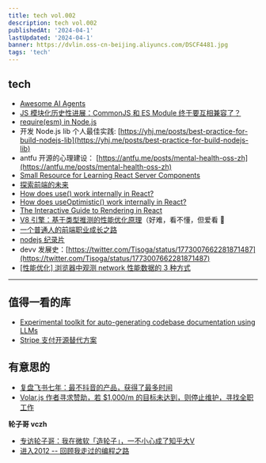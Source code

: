 ```yaml
---
title: tech vol.002
description: tech vol.002
publishedAt: '2024-04-1'
lastUpdated: '2024-04-1'
banner: https://dvlin.oss-cn-beijing.aliyuncs.com/DSCF4481.jpg
tags: 'tech'
---
```


## tech

- [Awesome AI Agents](https://e2b.dev/ai-agents/open-source)
- [JS 模块化历史性进展：CommonJS 和 ES Module 终于要互相兼容了？](https://mp.weixin.qq.com/s/fnXippGLQ0_0EUiWfjlNdw)
- [require(esm) in Node.js](https://sorrycc.com/require-esm-in-node-js/)
- 开发 Node.js lib 个人最佳实践: [https://yhj.me/posts/best-practice-for-build-nodejs-lib](https://yhj.me/posts/best-practice-for-build-nodejs-lib)
- antfu 开源的心理建设： [https://antfu.me/posts/mental-health-oss-zh](https://antfu.me/posts/mental-health-oss-zh)
- [Small Resource for Learning React Server Components](https://github.com/ricardonunez-io/servercomponents)
- [探索前端的未来](https://sorrycc.com/navigating-the-future-of-frontend/)
- [How does use() work internally in React?](https://jser.dev/2024-03-16-how-does-use-work-internally-in-react/)
- [How does useOptimistic() work internally in React?](https://jser.dev/2024-03-20-how-does-useoptimisticwork-internally-in-react/)
- [The Interactive Guide to Rendering in React](https://ui.dev/why-react-renders)
- [V8 引擎：基于类型推测的性能优化原理](https://mp.weixin.qq.com/s/YHD28SvIMTyJOTcj24wyuw)（好难，看不懂，但爱看 🤯
- [一个普通人的前端职业成长之路](https://mp.weixin.qq.com/s/Zeaka_NcK4axjzL-b0up6A)
- [nodejs 纪录片](https://ruby-china.org/topics/43634)
- devv 发展史：[https://twitter.com/Tisoga/status/1773007662281871487](https://twitter.com/Tisoga/status/1773007662281871487)
- [[性能优化] 浏览器中观测 network 性能数据的 3 种方式](https://mp.weixin.qq.com/s/b0__IJt71wtAs1s7AOwEDw)

---

## 值得一看的库

- [Experimental toolkit for auto-generating codebase documentation using LLMs](https://github.com/context-labs/autodoc)
- [Stripe 支付开源替代方案](https://www.getlago.com/)

## 有意思的

- [复盘飞书七年：最不抖音的产品，获得了最多时间](https://mp.weixin.qq.com/s/KZPQwIi3CLn5ddAW8bMQfA)
- [Volar.js 作者寻求赞助，若 $1,000/m 的目标未达到，则停止维护，寻找全职工作](https://github.com/vuejs/language-tools/discussions/4127)

**轮子哥 vczh**

- [专访轮子哥：我在微软「造轮子」，一不小心成了知乎大V](https://zhuanlan.zhihu.com/p/96745363)
- [进入2012 -- 回顾我走过的编程之路](https://www.cnblogs.com/geniusvczh/archive/2011/12/16/2290808.html)
